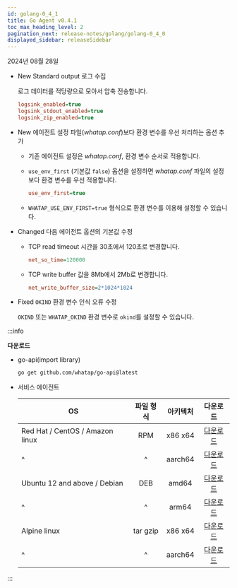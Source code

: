 ```yaml
---
id: golang-0_4_1
title: Go Agent v0.4.1
toc_max_heading_level: 2
pagination_next: release-notes/golang/golang-0_4_0
displayed_sidebar: releaseSidebar
---
```


2024년 08월 28일

- <Status priority='1'>New</Status> Standard output 로그 수집

  로그 데이터를 적당량으로 모아서 압축 전송합니다.

  ```ini title="whatap.conf"
  logsink_enabled=true
  logsink_stdout_enabled=true
  logsink_zip_enabled=true
  ```

- <Status priority='1'>New</Status> 에이전트 설정 파일(*whatap.conf*)보다 환경 변수를 우선 처리하는 옵션 추가

  - 기존 에이전트 설정은 *whatap.conf*, 환경 변수 순서로 적용합니다.

  - `use_env_first` (기본값 `false`) 옵션을 설정하면 *whatap.conf* 파일의 설정보다 환경 변수를 우선 적용합니다.

    ```ini title="whatap.conf"
    use_env_first=true
    ```

  - `WHATAP_USE_ENV_FIRST=true` 형식으로 환경 변수를 이용해 설정할 수 있습니다.

- <Status priority='1'>Changed</Status> 다음 에이전트 옵션의 기본값 수정

  - TCP read timeout 시간을 30초에서 120초로 변경합니다.

    ```ini title="whatap.conf"
    net_so_time=120000
    ```

  - TCP write buffer 값을 8Mb에서 2Mb로 변경합니다.

    ```ini title="whatap.conf"
    net_write_buffer_size=2*1024*1024
    ```

- <Status priority='0'>Fixed</Status> `OKIND` 환경 변수 인식 오류 수정

  `OKIND` 또는 `WHATAP_OKIND` 환경 변수로 `okind`를 설정할 수 있습니다.

:::info

**다운로드**

* go-api(import library)

  ```bash
  go get github.com/whatap/go-api@latest
  ```

* 서비스 에이전트

  | OS | 파일 형식 | 아키텍처 | 다운로드 |
  | - | :-: | :-: | :-: |
  | Red Hat / CentOS / Amazon linux | RPM | x86 x64 |[다운로드](https://repo.whatap.io/centos/6/x86_64/whatap-agent-0.4-1.x86_64.rpm) |
  | \^ | \^ | aarch64 | [다운로드](https://repo.whatap.io/centos/7/aarch64/whatap-agent-0.4-1.aarch64.rpm) |
  | Ubuntu 12 and above / Debian | DEB | amd64 | [다운로드](https://repo.whatap.io/debian/unstable/whatap-agent_0.4.1_amd64.deb) |
  | \^ | \^ | arm64 | [다운로드](https://repo.whatap.io/debian/unstable/whatap-agent_0.4.1_arm64.deb) |
  | Alpine linux | tar gzip | x86 x64 | [다운로드](https://repo.whatap.io/alpine/x86_64/whatap-agent-0.4.1.tar.gz) |
  | \^ | \^ | aarch64 | [다운로드](https://repo.whatap.io/alpine/aarch64/whatap-agent-0.4.1.tar.gz) |

:::